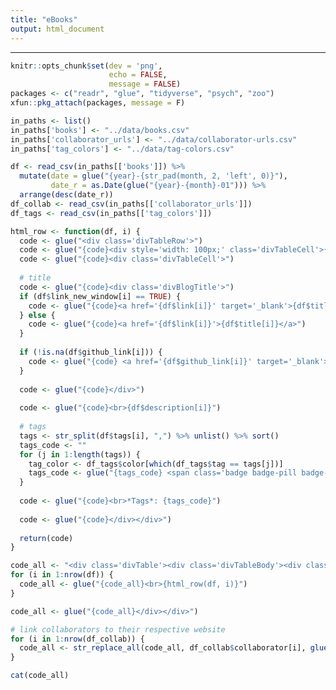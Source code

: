```yaml
---
title: "eBooks"
output: html_document
---
```


---

<link href="../docs/site_libs/font-awesome-5.1.0/css/all.css" rel="stylesheet" />
<link href="../docs/site_libs/font-awesome-5.1.0/css/v4-shims.css" rel="stylesheet" />

```r
knitr::opts_chunk$set(dev = 'png', 
                      echo = FALSE,
                      message = FALSE)
packages <- c("readr", "glue", "tidyverse", "psych", "zoo")
xfun::pkg_attach(packages, message = F)
```

```r
in_paths <- list()
in_paths['books'] <- "../data/books.csv"
in_paths['collaborator_urls'] <- "../data/collaborator-urls.csv"
in_paths['tag_colors'] <- "../data/tag-colors.csv"
```

```r
df <- read_csv(in_paths[['books']]) %>%
  mutate(date = glue("{year}-{str_pad(month, 2, 'left', 0)}"),
         date_r = as.Date(glue("{year}-{month}-01"))) %>%
  arrange(desc(date_r))
df_collab <- read_csv(in_paths[['collaborator_urls']])
df_tags <- read_csv(in_paths[['tag_colors']])
```

```r
html_row <- function(df, i) {
  code <- glue("<div class='divTableRow'>")
  code <- glue("{code}<div style='width: 100px;' class='divTableCell'>{df$date[i]}</div>")
  code <- glue("{code}<div class='divTableCell'>")
  
  # title
  code <- glue("{code}<div class='divBlogTitle'>")
  if (df$link_new_window[i] == TRUE) {
    code <- glue("{code}<a href='{df$link[i]}' target='_blank'>{df$title[i]}</a>")
  } else {
    code <- glue("{code}<a href='{df$link[i]}'>{df$title[i]}</a>")
  }
  
  if (!is.na(df$github_link[i])) {
    code <- glue("{code} <a href='{df$github_link[i]}' target='_blank'><span class='fa fa-github'></span></a>")
  }
  
  code <- glue("{code}</div>")
  
  code <- glue("{code}<br>{df$description[i]}")
  
  # tags
  tags <- str_split(df$tags[i], ",") %>% unlist() %>% sort()
  tags_code <- ""
  for (j in 1:length(tags)) {
    tag_color <- df_tags$color[which(df_tags$tag == tags[j])]
    tags_code <- glue("{tags_code} <span class='badge badge-pill badge-{tag_color}'>{tags[j]}</span>")
  }
  
  code <- glue("{code}<br>*Tags*: {tags_code}")
  
  code <- glue("{code}</div></div>")
  
  return(code)
}

code_all <- "<div class='divTable'><div class='divTableBody'><div class='divTableRow'><div class='divTableCell'>**Date**</div><div class='divTableCell'>**Book**</div></div>"
for (i in 1:nrow(df)) {
  code_all <- glue("{code_all}<br>{html_row(df, i)}")
}

code_all <- glue("{code_all}</div></div>")

# link collaborators to their respective website
for (i in 1:nrow(df_collab)) {
  code_all <- str_replace_all(code_all, df_collab$collaborator[i], glue("<a href='{df_collab$link[i]}' target='_blank'>{df_collab$collaborator[i]}</a>"))
}

cat(code_all)
```